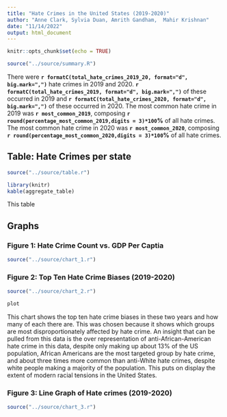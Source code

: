 ```yaml
---
title: "Hate Crimes in the United States (2019-2020)"
author: "Anne Clark, Sylvia Duan, Amrith Gandham,  Mahir Krishnan"
date: "11/14/2022"
output: html_document
---
```


```r
knitr::opts_chunk$set(echo = TRUE)
```

```r
source("../source/summary.R")
```

There were **`r formatC(total_hate_crimes_2019_20, format="d", big.mark=",")`** hate crimes in 2019 and 2020. **`r formatC(total_hate_crimes_2019, format="d", big.mark=",")`** of these occurred in 2019 and **`r formatC(total_hate_crimes_2020, format="d", big.mark=",")`** of these occurred in 2020.  The most common hate crime in 2019 was **`r most_common_2019`**, composing **`r round(percentage_most_common_2019,digits = 3)*100`%** of all hate crimes.  The most common hate crime in 2020 was **`r most_common_2020`**, composing **`r round(percentage_most_common_2020,digits = 3)*100`%** of all hate crimes.

## Table: Hate Crimes per state

```r
source("../source/table.r")
```

```r
library(knitr)
kable(aggregate_table)
```

This table 

## Graphs

### Figure 1: Hate Crime Count vs. GDP Per Captia

```r
source("../source/chart_1.r")
```

### Figure 2: Top Ten Hate Crime Biases (2019-2020)

```r
source("../source/chart_2.r")
```

```r
plot
```

This chart shows the top ten hate crime biases in these two years and how many of each there are. This was chosen because it shows which groups are most disproportionately affected by hate crime.  An insight that can be pulled from this data is the over representation of anti-African-American hate crime in this data, despite only making up about 13% of the US population, African Americans are the most targeted group by hate crime, and about three times more common than anti-White hate crimes, despite white people making a majority of the population.  This puts on display the extent of modern racial tensions in the United States.

### Figure 3: Line Graph of Hate crimes (2019-2020)

```r
source("../source/chart_3.r")
```


